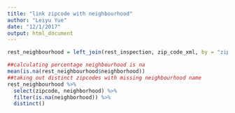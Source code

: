```yaml
---
title: "link zipcode with neighbourhood"
author: "Leiyu Yue"
date: "12/1/2017"
output: html_document
---
```



```r
rest_neighbourhood = left_join(rest_inspection, zip_code_xml, by = "zipcode")

##calculating percentage neighbourhood is na
mean(is.na(rest_neighbourhood$neighborhood))
##taking out distinct zipcodes with missing neighbourhood name
rest_neighbourhood %>% 
  select(zipcode, neighborhood) %>% 
  filter(is.na(neighborhood)) %>% 
  distinct()
```

